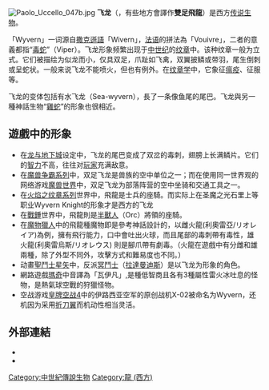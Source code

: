 {{unreferenced|time=2015-10-15T23:29:55+00:00}}
{{not|龙 (西方)}}
[[File:Paolo_Uccello_047b.jpg|right]]
'''飞龙'''（{{lang-en|Wyvern/Wivern}}，有些地方會譯作'''雙足飛龍'''）是西方[[传说生物|传说生物]]。

「Wyvern」一词源自[[撒克遜人|撒克遜語]]「Wivern」，[[法语|法语]]的拼法為「Vouivre」，二者的意義都指“[[毒蛇|毒蛇]]”（Viper）。飞龙形象频繁出现于[[中世纪|中世纪]]的[[纹章|纹章]]中。该种纹章一般为立式。它们被描绘为似龙而小，仅具双足，爪趾如飞禽，双翼披鳞或带羽，尾生倒刺或呈蛇状。一般来说飞龙不能喷火，但也有例外。在[[纹章学|纹章学]]中，它象征[[瘟疫|瘟疫]]、征服等。

飞龙的变体包括有水飞龙（Sea-wyvern），長了一条像鱼尾的尾巴。飞龙與另一種神話生物“[[雞蛇|雞蛇]]”的形象也很相近。

== 遊戲中的形象 ==
* 在[[龙与地下城|龙与地下城]]设定中，飞龙的尾巴变成了双岔的毒刺，翅膀上长满鳞片。它们的[[智力|智力]]不高，往往对[[玩家|玩家]]充满敌意。
* 在[[魔兽争霸系列|魔兽争霸系列]]中，双足飞龙是兽族的空中单位之一；而在使用同一世界观的网络游戏[[魔兽世界|魔兽世界]]中，双足飞龙为部落阵营的空中坐骑和交通工具之一。
* 在[[火焰之纹章系列|火焰之纹章系列]]世界中，飛龍是士兵的座騎。而实际上在圣魔之光石里上等职业Wyvern Knight的形象才是西方的飞龙
* 在[[戰錘|戰錘]]世界中，飛龍則是[[半獸人|半獸人]]（Orc）將領的座騎。
* 在[[魔物獵人|魔物獵人]]中的飛龍種魔物即是參考神話設計的，以雌火龍(利奧雷亞/リオレイア)為例，擁有飛行能力，口中會吐出火球，而且尾部的毒刺帶有毒性，雄火龍(利奧雷烏斯/リオレウス) 則是腳爪帶有劇毒。（火龍在遊戲中有分雌和雄兩種，除了外型不同外，攻擊方式和難易度也不同。）
* 动畫[[聖鬥士星矢|聖鬥士星矢]]中，反派[[冥鬥士|冥鬥士]]（[[拉達曼迪斯|拉達曼迪斯]]）是以飞龙为形象的角色。
* 網路遊戲[[瑪奇|瑪奇]]中音譯為「瓦伊凡」,是種低智商且各有3種屬性雷火冰吐息的怪物，是熱氣球空戰的狩獵怪物。
* 空战游戏[[皇牌空战4|皇牌空战4]]中的伊路西亚空军的原创战机X-02被命名为Wyvern，还机因为采用[[折刀翼|折刀翼]]而机动性相当灵活。

== 外部連結 ==
* {{commons-inline|Category:Wyverns|飛龍}}
* {{wiktionary-inline|飛龍}}

{{Authority control}}

{{DEFAULTSORT:Wyvern}}
[[Category:中世紀傳說生物|Category:中世紀傳說生物]]
[[Category:龍_(西方)|Category:龍 (西方)]]